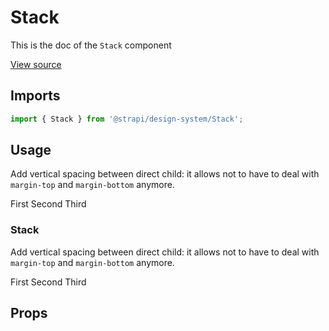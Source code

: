 <!--- Stack.stories.mdx --->


<Meta title="Design System/Technical Components/Stack" component={Stack} />

# Stack

This is the doc of the `Stack` component

[View source](https://github.com/strapi/design-system/tree/develop/packages/strapi-design-system/src/Stack)

## Imports

```js
import { Stack } from '@strapi/design-system/Stack';
```

## Usage

Add vertical spacing between direct child: it allows not to have to deal with `margin-top` and `margin-bottom` anymore.

<Canvas>
  <Story name="base">
    <Stack size={4} background="secondary200" padding={3}>
      <Box background="primary100" padding={4}>
        First
      </Box>
      <Box background="primary100" padding={4}>
        Second
      </Box>
      <Box background="primary100" padding={4}>
        Third
      </Box>
    </Stack>
  </Story>
</Canvas>

### Stack

Add vertical spacing between direct child: it allows not to have to deal with `margin-top` and `margin-bottom` anymore.

<Canvas>
  <Story name="horizontal">
    <Stack size={4} horizontal background="secondary200" padding={3}>
      <Box background="primary100" padding={4}>
        First
      </Box>
      <Box background="primary100" padding={4}>
        Second
      </Box>
      <Box background="primary100" padding={4}>
        Third
      </Box>
    </Stack>
  </Story>
</Canvas>

## Props

<ArgsTable of={Stack} />

